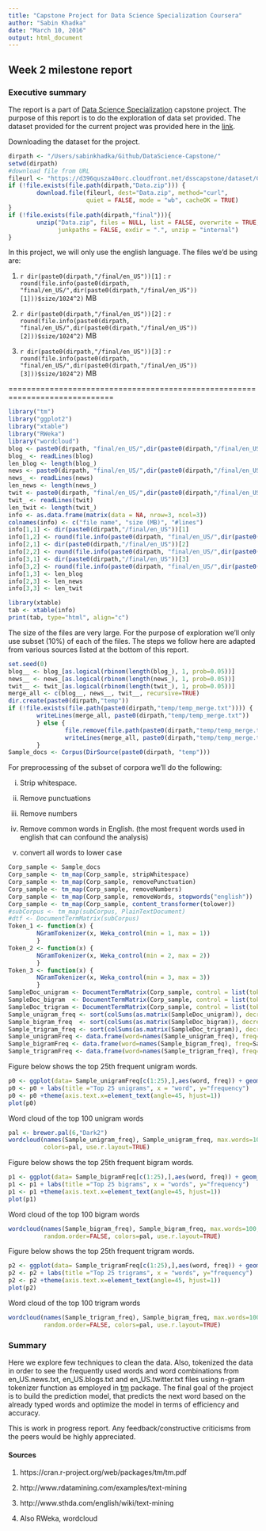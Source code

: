 ```yaml
---
title: "Capstone Project for Data Science Specialization Coursera"
author: "Sabin Khadka"
date: "March 10, 2016"
output: html_document
---
```


## Week 2 milestone report

### Executive summary

The report is a part of [Data Science Specialization](https://www.coursera.org/specializations/jhu-data-science) capstone project. The purpose of this report is to do the exploration of data set provided. The dataset provided for the current project was provided here in the [link](https://d396qusza40orc.cloudfront.net/dsscapstone/dataset/Coursera-SwiftKey.zip).  

Downloading the dataset for the project.

```r
dirpath <- "/Users/sabinkhadka/Github/DataScience-Capstone/"
setwd(dirpath)
#download file from URL
fileurl <- "https://d396qusza40orc.cloudfront.net/dsscapstone/dataset/Coursera-SwiftKey.zip"
if (!file.exists(file.path(dirpath,"Data.zip"))) {
        download.file(fileurl, dest="Data.zip", method="curl", 
                      quiet = FALSE, mode = "wb", cacheOK = TRUE)
}
if (!file.exists(file.path(dirpath,"final"))){
        unzip("Data.zip", files = NULL, list = FALSE, overwrite = TRUE,
              junkpaths = FALSE, exdir = ".", unzip = "internal")
}
```

In this project, we will only use the english language. The files we'd be using are:

1. `r dir(paste0(dirpath,"/final/en_US"))[1]` :  `r round(file.info(paste0(dirpath, "final/en_US/",dir(paste0(dirpath,"/final/en_US"))[1]))$size/1024^2)` MB

2. `r dir(paste0(dirpath,"/final/en_US"))[2]` : `r round(file.info(paste0(dirpath, "final/en_US/",dir(paste0(dirpath,"/final/en_US"))[2]))$size/1024^2)` MB

3. `r dir(paste0(dirpath,"/final/en_US"))[3]` : `r round(file.info(paste0(dirpath, "final/en_US/",dir(paste0(dirpath,"/final/en_US"))[3]))$size/1024^2)` MB

=============================================================================

```r
library("tm")
library("ggplot2")
library("xtable")
library("RWeka")
library("wordcloud")
blog <- paste0(dirpath, "final/en_US/",dir(paste0(dirpath,"/final/en_US"))[1])
blog_ <- readLines(blog)
len_blog <- length(blog_)
news <- paste0(dirpath, "final/en_US/",dir(paste0(dirpath,"/final/en_US"))[2])
news_ <- readLines(news)
len_news <- length(news_)
twit <- paste0(dirpath, "final/en_US/",dir(paste0(dirpath,"/final/en_US"))[3])
twit_ <- readLines(twit)
len_twit <- length(twit_)
info <- as.data.frame(matrix(data = NA, nrow=3, ncol=3))
colnames(info) <- c("file name", "size (MB)", "#lines")
info[1,1] <- dir(paste0(dirpath,"/final/en_US"))[1]
info[1,2] <- round(file.info(paste0(dirpath, "final/en_US/",dir(paste0(dirpath,"/final/en_US"))[1]))$size/1024^2)
info[2,1] <- dir(paste0(dirpath,"/final/en_US"))[2]
info[2,2] <- round(file.info(paste0(dirpath, "final/en_US/",dir(paste0(dirpath,"/final/en_US"))[2]))$size/1024^2)
info[3,1] <- dir(paste0(dirpath,"/final/en_US"))[3]
info[3,2] <- round(file.info(paste0(dirpath, "final/en_US/",dir(paste0(dirpath,"/final/en_US"))[3]))$size/1024^2)
info[1,3] <- len_blog
info[2,3] <- len_news
info[3,3] <- len_twit
```

```r
library(xtable)
tab <- xtable(info)
print(tab, type="html", align="c")
```

The size of the files are very large. For the purpose of exploration we'll only use subset (10%) of each of the files. The steps we follow here are adapted from various sources listed at the bottom of this report.


```r
set.seed(0)
blog__ <- blog_[as.logical(rbinom(length(blog_), 1, prob=0.05))]
news__ <- news_[as.logical(rbinom(length(news_), 1, prob=0.05))]
twit__ <- twit_[as.logical(rbinom(length(twit_), 1, prob=0.05))]
merge_all <- c(blog__, news__, twit__, recursive=TRUE)
dir.create(paste0(dirpath,"temp"))
if (!file.exists(file.path(paste0(dirpath,"temp/temp_merge.txt")))) {
        writeLines(merge_all, paste0(dirpath,"temp/temp_merge.txt"))
        } else {
                file.remove(file.path(paste0(dirpath,"temp/temp_merge.txt")))
                writeLines(merge_all, paste0(dirpath,"temp/temp_merge.txt"))
        }
Sample_docs <- Corpus(DirSource(paste0(dirpath, "temp")))
```

For preprocessing of the subset of corpora we'll do the following:

i. Strip whitespace.

ii. Remove punctuations

iii. Remove numbers

iv. Remove common words in English. (the most frequent words used in english that can confound the analysis)

v. convert all words to lower case



```r
Corp_sample <- Sample_docs
Corp_sample <- tm_map(Corp_sample, stripWhitespace)
Corp_sample <- tm_map(Corp_sample, removePunctuation)  
Corp_sample <- tm_map(Corp_sample, removeNumbers)  
Corp_sample <- tm_map(Corp_sample, removeWords, stopwords("english"))  
Corp_sample <- tm_map(Corp_sample, content_transformer(tolower))  
#subCorpus <- tm_map(subCorpus, PlainTextDocument) 
#dtf <- DocumentTermMatrix(subCorpus)
Token_1 <- function(x) {
        NGramTokenizer(x, Weka_control(min = 1, max = 1))
        }
Token_2 <- function(x) {
        NGramTokenizer(x, Weka_control(min = 2, max = 2))
        }
Token_3 <- function(x) {
        NGramTokenizer(x, Weka_control(min = 3, max = 3))
        }
SampleDoc_unigram <- DocumentTermMatrix(Corp_sample, control = list(tokenize = Token_1))
SampleDoc_bigram  <- DocumentTermMatrix(Corp_sample, control = list(tokenize = Token_2))
SampleDoc_trigram <- DocumentTermMatrix(Corp_sample, control = list(tokenize = Token_3))
Sample_unigram_freq <- sort(colSums(as.matrix(SampleDoc_unigram)), decreasing=TRUE)
Sample_bigram_freq  <- sort(colSums(as.matrix(SampleDoc_bigram)), decreasing=TRUE)
Sample_trigram_freq <- sort(colSums(as.matrix(SampleDoc_trigram)), decreasing=TRUE)
Sample_unigramFreq <- data.frame(word=names(Sample_unigram_freq), freq=Sample_unigram_freq)
Sample_bigramFreq <- data.frame(word=names(Sample_bigram_freq), freq=Sample_bigram_freq)
Sample_trigramFreq <- data.frame(word=names(Sample_trigram_freq), freq=Sample_trigram_freq)
```


Figure below shows the top 25th frequent unigram words.

```r
p0 <- ggplot(data= Sample_unigramFreq[c(1:25),],aes(word, freq)) + geom_bar(stat="identity", color="red", alpha=0.75)
p0 <- p0 + labs(title ="Top 25 unigrams", x = "word", y="frequency") 
p0 <- p0 +theme(axis.text.x=element_text(angle=45, hjust=1))
plot(p0)
```


Word cloud of the top 100 unigram words

```r
pal <- brewer.pal(6,"Dark2")
wordcloud(names(Sample_unigram_freq), Sample_unigram_freq, max.words=100, random.order=FALSE, 
          colors=pal, use.r.layout=TRUE)
```


Figure below shows the top 25th frequent bigram words.

```r
p1 <- ggplot(data= Sample_bigramFreq[c(1:25),],aes(word, freq)) + geom_bar(stat="identity", color="red", fill="blue", alpha=0.75)
p1 <- p1 + labs(title ="Top 25 bigrams", x = "words", y="frequency") 
p1 <- p1 +theme(axis.text.x=element_text(angle=45, hjust=1))
plot(p1)
```


Word cloud of the top 100 bigram words

```r
wordcloud(names(Sample_bigram_freq), Sample_bigram_freq, max.words=100,
          random.order=FALSE, colors=pal, use.r.layout=TRUE)
```

Figure below shows the top 25th frequent trigram words.

```r
p2 <- ggplot(data= Sample_trigramFreq[c(1:25),],aes(word, freq)) + geom_bar(stat="identity", fill="red", alpha=0.75)
p2 <- p2 + labs(title ="Top 25 trigrams", x = "words", y="frequency") 
p2 <- p2 +theme(axis.text.x=element_text(angle=45, hjust=1))
plot(p2)
```


Word cloud of the top 100 trigram words

```r
wordcloud(names(Sample_trigram_freq), Sample_bigram_freq, max.words=100,
          random.order=FALSE, colors=pal, use.r.layout=TRUE)
```


### Summary

Here we explore few techniques to clean the data. Also, tokenized the data in order to see the frequently used words and word combinations from en\_US.news.txt, en\_US.blogs.txt and en\_US.twitter.txt files using n-gram tokenizer function as employed in [tm](https://cran.r-project.org/web/packages/tm/index.html) package. The final goal of the project is to build the prediction model, that predicts the next word based on the already typed words and optimize the model in terms of efficiency and accuracy.

This is work in progress report. Any feedback/constructive criticisms from the peers would be highly appreciated.

#### Sources

1. https://cran.r-project.org/web/packages/tm/tm.pdf

2. http://www.rdatamining.com/examples/text-mining

3. http://www.sthda.com/english/wiki/text-mining

4. Also RWeka, wordcloud

